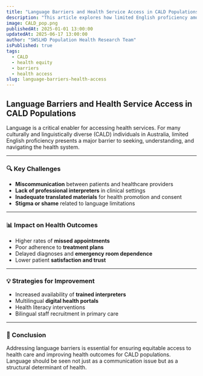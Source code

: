 ```yaml
---
title: "Language Barriers and Health Service Access in CALD Populations"
description: "This article explores how limited English proficiency among CALD individuals affects their ability to access timely and appropriate health care."
image: CALD_pop.png
publishedAt: 2025-01-01 13:00:00
updatedAt: 2025-06-17 13:00:00
author: "SWSLHD Population Health Research Team"
isPublished: true
tags:
  - CALD
  - health equity
  - barriers
  - health access
slug: language-barriers-health-access
---
```


## Language Barriers and Health Service Access in CALD Populations

Language is a critical enabler for accessing health services. For many culturally and linguistically diverse (CALD) individuals in Australia, limited English proficiency presents a major barrier to seeking, understanding, and navigating the health system.

---

### 🔍 Key Challenges

- **Miscommunication** between patients and healthcare providers
- **Lack of professional interpreters** in clinical settings
- **Inadequate translated materials** for health promotion and consent
- **Stigma or shame** related to language limitations

---

### 📊 Impact on Health Outcomes

- Higher rates of **missed appointments**
- Poor adherence to **treatment plans**
- Delayed diagnoses and **emergency room dependence**
- Lower patient **satisfaction and trust**

---

### 💡 Strategies for Improvement

- Increased availability of **trained interpreters**
- Multilingual **digital health portals**
- Health literacy interventions
- Bilingual staff recruitment in primary care

---

### 📝 Conclusion

Addressing language barriers is essential for ensuring equitable access to health care and improving health outcomes for CALD populations. Language should be seen not just as a communication issue but as a structural determinant of health.